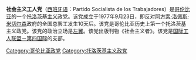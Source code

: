 '''社会主义工人党'''（[[西班牙语|西班牙语]]：Partido Socialista de los Trabajadores）是[[哥伦比亚|哥伦比亚]]的一个[[托洛茨基主义|托洛茨基主义]]政党。该党成立于1977年9月23日，即反对[[阿方索·洛佩斯·米切尔森|阿方索·洛佩斯·米切尔森]]政府的全国总罢工发生10天后。该党是哥伦比亚历史上第一个托洛茨基主义政党。该党的政治立场是[[左翼|左翼]]。该党出版刊物《社会主义者》。该党是[[国际工人联盟－第四国际|国际工人联盟－第四国际]]的支部。

[[Category:哥伦比亚政党|Category:哥伦比亚政党]]
[[Category:托洛茨基主义政党|Category:托洛茨基主义政党]]